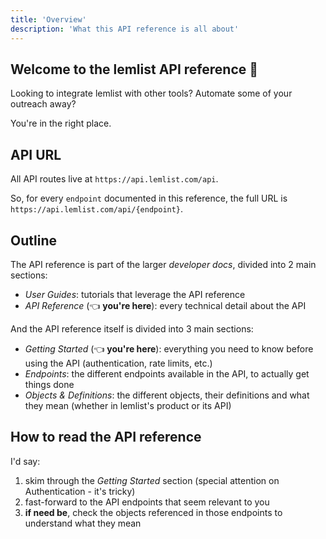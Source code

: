 ```yaml
---
title: 'Overview'
description: 'What this API reference is all about'
---
```


## Welcome to the lemlist API reference 🎉
Looking to integrate lemlist with other tools? Automate some of your outreach away?

You're in the right place.

## API URL

All API routes live at `https://api.lemlist.com/api`.

So, for every `endpoint` documented in this reference, the full URL is `https://api.lemlist.com/api/{endpoint}`.

## Outline
The API reference is part of the larger *developer docs*, divided into 2 main sections:
- *User Guides*: tutorials that leverage the API reference
- *API Reference* (👈 **you're here**): every technical detail about the API 

And the API reference itself is divided into 3 main sections:
- *Getting Started* (👈 **you're here**): everything you need to know before using the API (authentication, rate limits, etc.)
- *Endpoints*: the different endpoints available in the API, to actually get things done
- *Objects & Definitions*: the different objects, their definitions and what they mean (whether in lemlist's product or its API)

## How to read the API reference
I'd say:
1. skim through the *Getting Started* section (special attention on Authentication - it's tricky)
2. fast-forward to the API endpoints that seem relevant to you
3. **if need be**, check the objects referenced in those endpoints to understand what they mean

<SnippetFeedback />